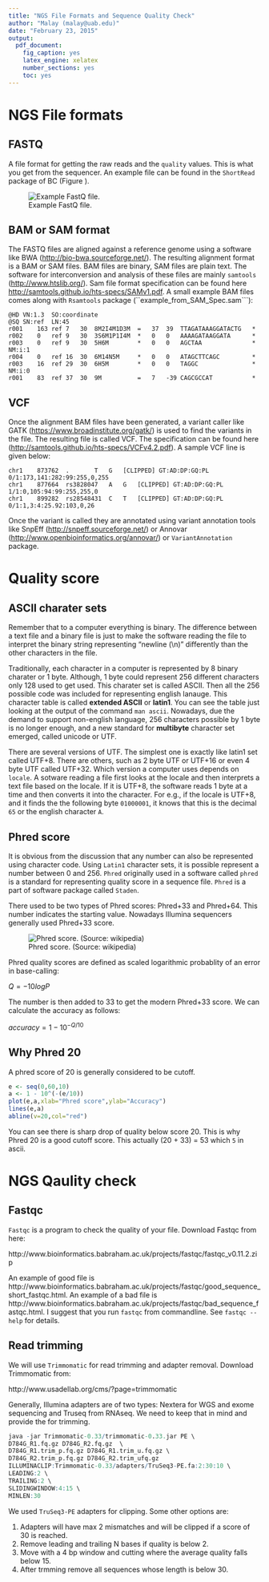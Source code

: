 ```yaml
---
title: "NGS File Formats and Sequence Quality Check"
author: "Malay (malay@uab.edu)"
date: "February 23, 2015"
output:
  pdf_document:
    fig_caption: yes
    latex_engine: xelatex
    number_sections: yes
    toc: yes
---
```


# NGS File formats

## FASTQ
A file format for getting the raw reads and the `quality` values. This is what you get from the sequencer. An example file can be found in the `ShortRead` package of BC (Figure \ref{fastq}). 

![Example FastQ file.\label{fastq}](figures/fastaq.png)

## BAM or SAM format
The FASTQ files are aligned against a reference genome using a software like BWA (<http://bio-bwa.sourceforge.net/>). The resulting alignment format is a BAM or SAM files. BAM files are binary, SAM files are plain text. The software for interconversion and analysis of these files are mainly `samtools` (<http://www.htslib.org/>). Sam file format specification can be found here <http://samtools.github.io/hts-specs/SAMv1.pdf>.  A small example BAM files comes along with `Rsamtools` package (``example_from_SAM_Spec.sam```):


	@HD	VN:1.3	SO:coordinate
    @SQ	SN:ref	LN:45
    r001	163	ref	7	30	8M2I4M1D3M	=	37	39	TTAGATAAAGGATACTG	*
    r002	0	ref	9	30	3S6M1P1I4M	*	0	0	AAAAGATAAGGATA		*
    r003	0	ref	9	30	5H6M		*	0	0	AGCTAA				*	NM:i:1
    r004	0	ref	16	30	6M14N5M		*	0	0	ATAGCTTCAGC			*
    r003	16	ref	29	30	6H5M		*	0	0	TAGGC				*	NM:i:0
    r001	83	ref	37	30	9M			=	7	-39	CAGCGCCAT			*


## VCF
Once the alignment BAM files have been generated, a variant caller like GATK (<https://www.broadinstitute.org/gatk/>) is used to find the variants in the file. The resulting file is called VCF. The specification can be found here (<http://samtools.github.io/hts-specs/VCFv4.2.pdf>). A sample VCF line is given below:

	chr1    873762  .       T   G   [CLIPPED] GT:AD:DP:GQ:PL    0/1:173,141:282:99:255,0,255
	chr1    877664  rs3828047   A   G   [CLIPPED] GT:AD:DP:GQ:PL    1/1:0,105:94:99:255,255,0
	chr1    899282  rs28548431  C   T   [CLIPPED] GT:AD:DP:GQ:PL    0/1:1,3:4:25.92:103,0,26

Once the variant is called they are annotated using variant annotation tools like SnpEff (<http://snpeff.sourceforge.net/>) or Annovar (<http://www.openbioinformatics.org/annovar/>) or `VariantAnnotation` package.

# Quality score

## ASCII charater sets

Remember that to a computer everything is binary. The difference between a text file and a binary file is just to make the software reading the file to interpret the binary string representing "newline (\\n)" differently than the other characters in the file. 

Traditionally, each character in a computer is represented by 8 binary charater or 1 byte. Although, 1 byte could represent 256 different characters only 128 used to get used. This charater set is called ASCII. Then all the 256 possible code was included for representing english lanauge. This character table is called **extended ASCII** or **latin1**. You can see the table just looking at the output of the command ```man ascii```. Nowadays, due the demand to support non-english language, 256 characters possible by 1 byte is no longer enough, and a new standard for **multibyte** character set emerged, called unicode or UTF.

There are several versions of UTF. The simplest one is exactly like latin1 set called UTF+8. There are others, such as 2 byte UTF or UTF+16 or even 4 byte UTF called UTF+32. Which version a computer uses depends on ```locale```. A sotware reading a file first looks at the locale and then interprets a text file based on the locale. If it is UTF+8, the software reads 1 byte at a time and then converts it into the character. For e.g., if the locale is UTF+8, and it finds the the following byte ```01000001```, it knows that this is the decimal ```65``` or the english character ```A```.  

## Phred score
It is obvious from the discussion that any number can also be represented using character code. Using ```Latin1``` character sets, it is possible represent a number between 0 and 256. ```Phred``` originally used in a software called ```phred``` is a standard for representing quality score in a sequence file. ```Phred``` is a part of software package called ```Staden```.

There used to be two types of Phred scores: Phred+33 and Phred+64. This number indicates the starting value. Nowadays Illumina sequencers generally used Phred+33 score.

![Phred score. (Source: wikipedia)](figures/phred_scores.png)

Phred quality scores are defined as scaled logarithmic probablity of an error in base-calling:

$Q = -10 log P$

The number is then added to 33 to get the modern Phred+33 score. We can calculate the accuracy as follows:

$accuracy = 1 - 10^{-Q/10}$


## Why Phred 20

A phred score of 20 is generally considered to be cutoff. 

```r
e <- seq(0,60,10)
a <- 1 - 10^(-(e/10))
plot(e,a,xlab="Phred score",ylab="Accuracy")
lines(e,a)
abline(v=20,col="red")
```

You can see there is sharp drop of quality below score 20. This is why Phred 20 is a good cutoff score. This actually (20 + 33) = 53 which `5` in ascii.

# NGS Qaulity check

## Fastqc

```Fastqc``` is a program to check the quality of your file. Download Fastqc from here:

http://www.bioinformatics.babraham.ac.uk/projects/fastqc/fastqc_v0.11.2.zip

An example of good file is http://www.bioinformatics.babraham.ac.uk/projects/fastqc/good_sequence_short_fastqc.html. An example of a bad file is http://www.bioinformatics.babraham.ac.uk/projects/fastqc/bad_sequence_fastqc.html. I suggest that you run ```fastqc``` from commandline. See ```fastqc --help``` for details.

## Read trimming

We will use ```Trimmomatic``` for read trimming and adapter removal. Download Trimmomatic from:

http://www.usadellab.org/cms/?page=trimmomatic

Generally, Illumina adapters are of two types: Nextera for WGS and exome sequencing and Truseq from RNAseq. We need to keep that in mind and provide the for trimming.

```r
java -jar Trimmomatic-0.33/trimmomatic-0.33.jar PE \
D784G_R1.fq.gz D784G_R2.fq.gz  \
D784G_R1.trim_p.fq.gz D784G_R1.trim_u.fq.gz \
D784G_R2.trim_p.fq.gz D784G_R2.trim_ufq.gz 
ILLUMINACLIP:Trimmomatic-0.33/adapters/TruSeq3-PE.fa:2:30:10 \
LEADING:2 \
TRAILING:2 \
SLIDINGWINDOW:4:15 \
MINLEN:30
```

We used ```TruSeq3-PE``` adapters for clipping. Some other options are:

1. Adapters will have max 2 mismatches and will be clipped if a score of 30 is reached.
2. Remove leading and trailing N bases if quality is below 2.
3. Move with a 4 bp window and cutting where the average quality falls below 15.
4. After trmming remove all sequences whose length is below 30.















